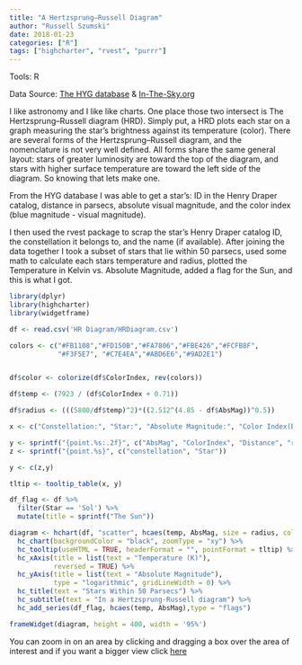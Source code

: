 ```yaml
---
title: "A Hertzsprung–Russell Diagram"
author: "Russell Szumski"
date: 2018-01-23
categories: ["R"]
tags: ["highcharter", "rvest", "purrr"]
---
```


Tools: R

Data Source: [The HYG database](http://www.astronexus.com/hyg) & [In-The-Sky.org](https://in-the-sky.org/index.php)

I like astronomy and I like like charts. One place those two  intersect is The Hertzsprung–Russell diagram (HRD). Simply put, a HRD plots each star on a graph measuring the star's brightness against its temperature (color). There are several forms of the Hertzsprung–Russell diagram, and the nomenclature is not very well defined. All forms share the same general layout: stars of greater luminosity are toward the top of the diagram, and stars with higher surface temperature are toward the left side of the diagram. So knowing that lets make one.

From the HYG database I was able to get a star's: ID in the Henry Draper catalog, distance in parsecs, absolute visual magnitude, and the color index (blue magnitude - visual magnitude). 

I then used the rvest package to scrap the star's Henry Draper catalog ID, the constellation it belongs to, and the name (if available). After joining the data together I took a subset of stars that lie within 50 parsecs, used some math to calculate each stars temperature and radius, plotted the Temperature in Kelvin vs. Absolute Magnitude, added a flag for the Sun, and this is what I got. 

```r
library(dplyr)
library(highcharter)
library(widgetframe)

df <- read.csv('HR Diagram/HRDiagram.csv')

colors <- c("#FB1108","#FD150B","#FA7806","#FBE426","#FCFB8F",
            "#F3F5E7", "#C7E4EA","#ABD6E6","#9AD2E1")


df$color <- colorize(df$ColorIndex, rev(colors))

df$temp <- (7923 / (df$ColorIndex + 0.71))

df$radius <- (((5800/df$temp)^2)*((2.512^(4.85 - df$AbsMag))^0.5))

x <- c("Constellation:", "Star:", "Absolute Magnitude:", "Color Index(B-V):", "Distance(pc):", "R/Rsun:", "Temperature(K):")

y <- sprintf("{point.%s:.2f}", c("AbsMag", "ColorIndex", "Distance", "radius", "temp"))
z <- sprintf("{point.%s}", c("constellation", "Star"))

y <- c(z,y)

tltip <- tooltip_table(x, y)

df_flag <- df %>%
  filter(Star == 'Sol') %>%
  mutate(title = sprintf("The Sun"))

diagram <- hchart(df, "scatter", hcaes(temp, AbsMag, size = radius, color = color)) %>% 
  hc_chart(backgroundColor = "black", zoomType = "xy") %>%
  hc_tooltip(useHTML = TRUE, headerFormat = "", pointFormat = tltip) %>% 
  hc_xAxis(title = list(text = "Temperature (K)"),
           reversed = TRUE) %>% 
  hc_yAxis(title = list(text = "Absolute Magnitude"),
           type = "logarithmic", gridLineWidth = 0) %>% 
  hc_title(text = "Stars Within 50 Parsecs") %>% 
  hc_subtitle(text = "In a Hertzsprung-Russell diagram") %>%
  hc_add_series(df_flag, hcaes(temp, AbsMag),type = "flags")
```


```r
frameWidget(diagram, height = 400, width = '95%')
```

You can zoom in on an area by clicking and dragging a box over the area of interest and if you want a bigger view click [here](https://rpubs.com/rszumski/352948)